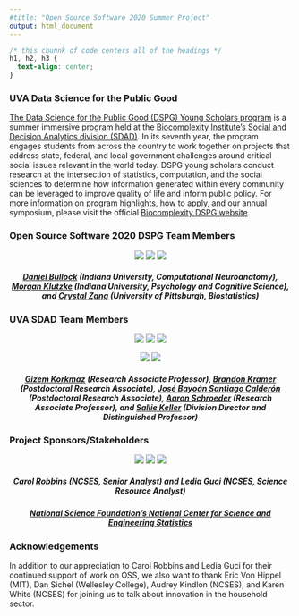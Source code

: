 ```yaml
---
#title: "Open Source Software 2020 Summer Project"
output: html_document
---
```


```css
/* this chunnk of code centers all of the headings */
h1, h2, h3 {
  text-align: center;
}
```

### UVA Data Science for the Public Good 

[The Data Science for the Public Good (DSPG) Young Scholars program](https://biocomplexity.virginia.edu/social-decision-analytics/dspg-program) is a summer immersive program held at the [Biocomplexity Institute’s Social and Decision Analytics division (SDAD)](https://biocomplexity.virginia.edu/social-decision-analytics). In its seventh year, the program engages students from across the country to work together on projects that address state, federal, and local government challenges around critical social issues relevant in the world today. DSPG young scholars conduct research at the intersection of statistics, computation, and the social sciences to determine how information generated within every community can be leveraged to improve quality of life and inform public policy. For more information on program highlights, how to apply, and our annual symposium, please visit the official [Biocomplexity DSPG website]((https://biocomplexity.virginia.edu/social-decision-analytics/dspg-program)).

### Open Source Software 2020 DSPG Team Members 

<center>
![](/dspg20oss/daniel.jpg) ![](/dspg20oss/morgan.jpg) ![](/dspg20oss/crystal.jpeg) 
</center>

##### [Daniel Bullock](https://github.com/DanNBullock) (Indiana University, Computational Neuroanatomy), [Morgan Klutzke](https://github.com/mklutzke) (Indiana University, Psychology and Cognitive Science), and [Crystal Zang](https://github.com/czang97) (University of Pittsburgh, Biostatistics) {style=text-align:center}
###

### UVA SDAD Team Members 

<center>
![](/gizem.jpg) ![](/brandon.jpg) ![](/bayoan.jpg)

![](/aaron.jpg) ![](/sallie.jpg) 
</center>

##### [Gizem Korkmaz](https://biocomplexity.virginia.edu/gizem-korkmaz) (Research Associate Professor), [Brandon Kramer](https://biocomplexity.virginia.edu/brandon-kramer) (Postdoctoral Research Associate), [José Bayoán Santiago Calderón](https://biocomplexity.virginia.edu/j-bayoan-santiago-calderon) (Postdoctoral Research Associate), [Aaron Schroeder](https://biocomplexity.virginia.edu/aaron-schroeder) (Research Associate Professor), and [Sallie Keller](https://biocomplexity.virginia.edu/sallie-keller) (Division Director and Distinguished Professor) {style=text-align:center}

### Project Sponsors/Stakeholders 

<center>
![](/dspg20oss/carol.png) ![](/dspg20oss.ncses.png) ![](/dspg20oss/ledia.png)
</center>

##### [Carol Robbins](https://www.nsf.gov/staff/staff_bio.jsp?lan=crobbins&from_org=) (NCSES, Senior Analyst) and [Ledia Guci](https://www.nsf.gov/staff/staff_bio.jsp?lan=lguci&from_org=) (NCSES, Science Resource Analyst) {style=text-align:center}
##### [National Science Foundation's National Center for Science and Engineering Statistics](https://www.nsf.gov/statistics/) {style=text-align:center}

### Acknowledgements  

In addition to our appreciation to Carol Robbins and Ledia Guci for their continued support of work on OSS, we also want to thank Eric Von Hippel (MIT), Dan Sichel (Wellesley College), Audrey Kindlon (NCSES), and Karen White (NCSES) for joining us to talk about innovation in the household sector. 